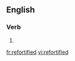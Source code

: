 ==English==

===Verb===
{{head|en|verb form}}

# {{en-past of|refortify}}

[[fr:refortified]]
[[vi:refortified]]